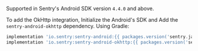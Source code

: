 <Note>

Supported in Sentry's Android SDK version `4.4.0` and above.

</Note>

To add the OkHttp integration, Initialize the <Link to="/platforms/android/">Android's SDK</Link> and Add the `sentry-android-okhttp` dependency. Using Gradle:

```groovy
implementation 'io.sentry:sentry-android:{{ packages.version('sentry.java.android', '4.4.0') }}'
implementation 'io.sentry:sentry-android-okhttp:{{ packages.version('sentry.java.android.okhttp', '4.4.0') }}'
```
